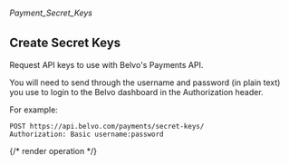 ###### *Payment_Secret_Keys*

## Create Secret Keys

Request API keys to use with Belvo's Payments API.

You will need to send through the username and password (in plain text) you use to login to the Belvo dashboard in the Authorization header.

For example:

  ```curl
  POST https://api.belvo.com/payments/secret-keys/
  Authorization: Basic username:password
  ```


{/* render operation */}
